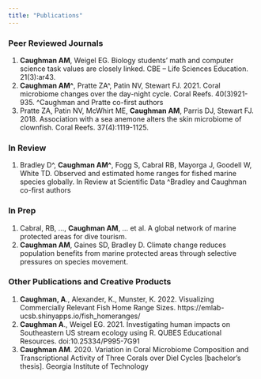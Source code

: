 ```yaml
---
title: "Publications"
---
```


### Peer Reviewed Journals

1. **Caughman AM**, Weigel EG. Biology students’ math and computer science task values are closely linked. CBE – Life Sciences Education. 21(3):ar43.
2.	**Caughman AM^**, Pratte ZA^, Patin NV, Stewart FJ. 2021. Coral microbiome changes over the day-night cycle. Coral Reefs. 40(3)921-935. ^Caughman and Pratte co-first authors
3.	Pratte ZA, Patin NV, McWhirt ME, **Caughman AM**, Parris DJ, Stewart FJ. 2018. Association with a sea anemone alters the skin microbiome of clownfish. Coral Reefs. 37(4):1119-1125.

### In Review

1. Bradley D^, **Caughman AM^**, Fogg S, Cabral RB, Mayorga J, Goodell W, White TD. Observed and estimated home ranges for fished marine species globally. In Review at Scientific Data
^Bradley and Caughman co-first authors

### In Prep

1. Cabral, RB, …, **Caughman AM**, ... et al. A global network of marine protected areas for dive tourism.
2. **Caughman AM**, Gaines SD, Bradley D. Climate change reduces population benefits from marine protected areas through selective pressures on species movement. 

### Other Publications and Creative Products
 
1.	**Caughman, A**., Alexander, K., Munster, K. 2022. Visualizing Commercially Relevant Fish Home Range Sizes. https://emlab-ucsb.shinyapps.io/fish_homeranges/
2.	**Caughman A**., Weigel EG. 2021. Investigating human impacts on Southeastern US stream ecology using R. QUBES Educational Resources. doi:10.25334/P995-7G91
3.	**Caughman AM**. 2020. Variation in Coral Microbiome Composition and Transcriptional Activity of Three Corals over Diel Cycles [bachelor’s thesis]. Georgia Institute of Technology

